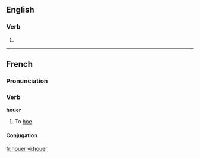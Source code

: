 ==English==

===Verb===
{{infl|en|verb}}

# {{obsolete spelling of|hover}}

----
==French==

===Pronunciation===
{{IPA|/ue/}}

===Verb===
'''houer'''

# To [[hoe]]

====Conjugation====
{{fr-conj-er|hou|avoir}}

[[fr:houer]]
[[vi:houer]]